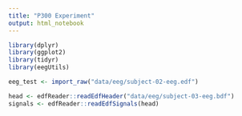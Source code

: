 ```yaml
---
title: "P300 Experiment"
output: html_notebook
---
```


```r
library(dplyr)
library(ggplot2)
library(tidyr)
library(eegUtils)
```


```r
eeg_test <- import_raw("data/eeg/subject-02-eeg.edf")

head <- edfReader::readEdfHeader("data/eeg/subject-03-eeg.bdf")
signals <- edfReader::readEdfSignals(head)
```
